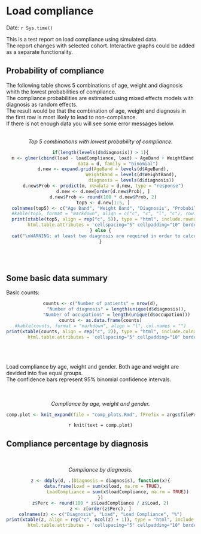 Load compliance
================================================================================

Date: `r Sys.time()`

This is a test report on load compliance using simulated data.  
The report changes with selected cohort. Interactive graphs could be added as a separate functionality.  

## Probability of compliance  
The following table shows 5 combinations of age, weight and diagnosis whith the lowest probabilities of compliance.  
The compliance probabilities are estimated using mixed effects models with diagnosis as random effects.  
The result would be that the combination of age, weight and diagnosis in the first row is most likely to lead to non-compliance.  
If there is not enough data you will see some error messages below.  
<br>
<center>
*Top 5 combinations with lowest probability of compliance.*
```r
if(length(levels(d$diagnosis)) > 1){
  m <- glmer(cbind(load - loadCompliance, load) ~ AgeBand + WeightBand + (1|diagnosis),
             data = d, family = "binomial")
  d.new <- expand.grid(AgeBand = levels(d$AgeBand),
                       WeightBand = levels(d$WeightBand),
                       diagnosis = levels(d$diagnosis))
  d.new$Prob <- predict(m, newdata = d.new, type = "response")
  d.new <- d.new[order(d.new$Prob), ]
  d.new$Prob <- round(100 * d.new$Prob, 2)
  top5 <- d.new[1:5, ]
  colnames(top5) <- c("Age Band", "Weight Band", "Diagnosis", "Probability %")
  #kable(top5, format = "markdown", align = c("c", "c", "l", "c"), row.names = FALSE)
  print(xtable(top5, align = rep("c", 5)), type = "html", include.rownames = FALSE,
        html.table.attributes = 'cellspacing="5" cellpadding="10" border="1"')
} else {
  cat("\nWARNING: at least two diagnosis are required in order to calculate compliance probabilities.\n")
}
```  
</center>
<br>
<br>

## Some basic data summary  
Basic counts: 
<center>
```r
counts <- c("Number of patients" = nrow(d),
            "Number of diagnosis" = length(unique(d$diagnosis)),
            "Number of occupations" = length(unique(d$occupation)))
counts <- as.data.frame(counts)
#kable(counts, format = "markdown", align = "l", col.names = "")
print(xtable(counts, align = rep("c", 2)), type = "html", include.colnames = FALSE,
        html.table.attributes = 'cellspacing="5" cellpadding="10" border="1"')
```
</center>  
<br>
<br>

Load compliance by age, weight and gender. Both age and weight are devided into five equal groups.  
The confidence bars represent 95% binomial confidence intervals.  
<br>
<br>
<center>
*Compliance by age, weight and gender.*  
```r
comp.plot <- knit_expand(file = "comp_plots.Rmd", fPrefix = args$filePrefix) 
```
`r knit(text = comp.plot)`  
</center>  



## Compliance percentage by diagnosis
<br>
<center>
*Compliance by diagnosis.*  
```r
z <- ddply(d, .(Diagnosis = diagnosis), function(x){
  data.frame(Load = sum(x$load, na.rm = TRUE),
             LoadCompliance = sum(x$loadCompliance, na.rm = TRUE))
})
z$Perc <- round(100 * z$LoadCompliance / z$Load, 2)
z <- z[order(z$Perc), ]
colnames(z) <- c("Diagnosis", "Load", "Load Compliance", "%")
print(xtable(z, align = rep("c", ncol(z) + 1)), type = "html", include.rownames = FALSE,
        html.table.attributes = 'cellspacing="5" cellpadding="10" border="1"')
```
</center>    
<br>  
<br>



